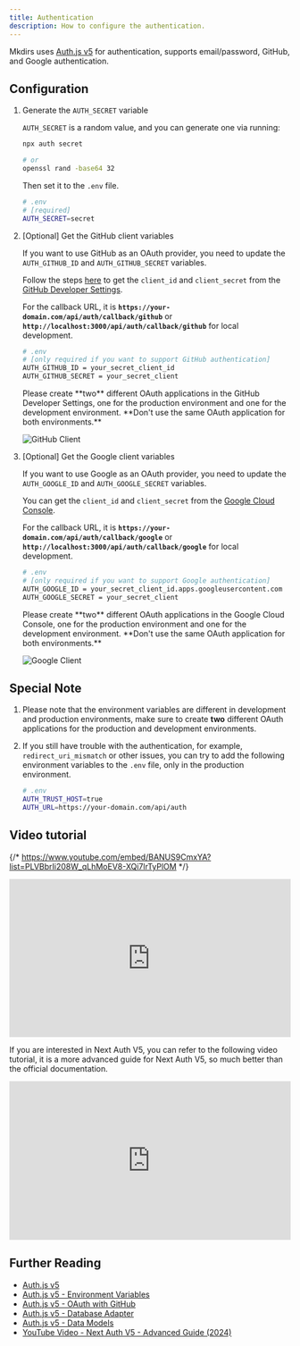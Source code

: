 ```yaml
---
title: Authentication
description: How to configure the authentication.
---
```



Mkdirs uses [Auth.js v5](https://authjs.dev/) for authentication, supports email/password, GitHub, and Google authentication.

## Configuration

<Steps>

1. Generate the `AUTH_SECRET` variable

    `AUTH_SECRET` is a random value, and you can generate one via running:

    ```bash
    npx auth secret

    # or
    openssl rand -base64 32
    ```

    Then set it to the `.env` file.

    ```bash
    # .env
    # [required]
    AUTH_SECRET=secret
    ```

2. [Optional] Get the GitHub client variables

    If you want to use GitHub as an OAuth provider, you need to update the `AUTH_GITHUB_ID` and `AUTH_GITHUB_SECRET` variables.

    Follow the steps [here](https://authjs.dev/guides/configuring-github) to get the `client_id` and `client_secret` from the [GitHub Developer Settings](https://github.com/settings/developers).

    For the callback URL, it is **`https://your-domain.com/api/auth/callback/github`** or **`http://localhost:3000/api/auth/callback/github`** for local development.

    ```bash
    # .env
    # [only required if you want to support GitHub authentication]
    AUTH_GITHUB_ID = your_secret_client_id
    AUTH_GITHUB_SECRET = your_secret_client
    ```

    <Aside type="caution">
        Please create **two** different OAuth applications in the GitHub Developer Settings, one for the production environment and one for the development environment.
        **Don't use the same OAuth application for both environments.**
    </Aside>

    ![GitHub Client](../../../assets/images/github-client.png)

3. [Optional] Get the Google client variables

    If you want to use Google as an OAuth provider, you need to update the `AUTH_GOOGLE_ID` and `AUTH_GOOGLE_SECRET` variables.

    You can get the `client_id` and `client_secret` from the [Google Cloud Console](https://console.cloud.google.com/apis/credentials).

    For the callback URL, it is **`https://your-domain.com/api/auth/callback/google`** or **`http://localhost:3000/api/auth/callback/google`** for local development.

    ```bash
    # .env
    # [only required if you want to support Google authentication]
    AUTH_GOOGLE_ID = your_secret_client_id.apps.googleusercontent.com
    AUTH_GOOGLE_SECRET = your_secret_client
    ```

    <Aside type="caution">
        Please create **two** different OAuth applications in the Google Cloud Console, one for the production environment and one for the development environment.
        **Don't use the same OAuth application for both environments.**
    </Aside>

    ![Google Client](../../../assets/images/google-client.png)

</Steps>

## Special Note

1. Please note that the environment variables are different in development and production environments, make sure to create **two** different OAuth applications for the production and development environments.

2. If you still have trouble with the authentication, for example, `redirect_uri_mismatch` or other issues, you can try to add the following environment variables to the `.env` file, only in the production environment.

    ```bash
    # .env
    AUTH_TRUST_HOST=true
    AUTH_URL=https://your-domain.com/api/auth
    ```

## Video tutorial

{/* https://www.youtube.com/embed/BANUS9CmxYA?list=PLVBbrIi208W_qLhMoEV8-XQi7lrTyPlOM */}
<div style="position: relative; padding-bottom: 56.25%; height: 0; overflow: hidden;">
  <iframe 
    style="position: absolute; top: 0; left: 0; width: 100%; height: 100%;" 
    width="1280" 
    height="720" 
    src="https://www.youtube.com/embed/BANUS9CmxYA?list=PLVBbrIi208W_qLhMoEV8-XQi7lrTyPlOM" 
    title="【Deploy】【5/8】Environment variables for Authjs —— Launch a directory with Mkdirs template" 
    frameborder="0" 
    allow="accelerometer; autoplay; clipboard-write; encrypted-media; gyroscope; picture-in-picture; web-share" 
    referrerpolicy="strict-origin-when-cross-origin" 
    allowfullscreen
  ></iframe>
</div>

If you are interested in Next Auth V5, you can refer to the following video tutorial, it is a more advanced guide for Next Auth V5, so much better than the official documentation.

<div style="position: relative; padding-bottom: 56.25%; height: 0; overflow: hidden;">
  <iframe 
    style="position: absolute; top: 0; left: 0; width: 100%; height: 100%;" 
    width="1280" 
    height="720" 
    src="https://www.youtube.com/embed/1MTyCvS05V4" 
    title="Next Auth V5 - Advanced Guide (2024)" 
    frameborder="0" 
    allow="accelerometer; autoplay; clipboard-write; encrypted-media; gyroscope; picture-in-picture; web-share" 
    referrerpolicy="strict-origin-when-cross-origin" 
    allowfullscreen>
  </iframe>
</div>

## Further Reading

- [Auth.js v5](https://authjs.dev/getting-started/introduction)
- [Auth.js v5 - Environment Variables](https://authjs.dev/guides/environment-variables)
- [Auth.js v5 - OAuth with GitHub](https://authjs.dev/guides/configuring-github)
- [Auth.js v5 - Database Adapter](https://authjs.dev/guides/creating-a-database-adapter)
- [Auth.js v5 - Data Models](https://authjs.dev/concepts/database-models)
- [YouTube Video - Next Auth V5 - Advanced Guide (2024)](https://www.youtube.com/watch?v=1MTyCvS05V4)
